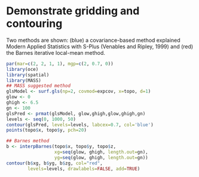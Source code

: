 # Demonstrate gridding and contouring

Two methods are shown: (blue) a covariance-based method explained Modern
Applied Statistics with S-Plus (Venables and Ripley, 1999) and (red) the Barnes
iterative local-mean method.

```r
par(mar=c(2, 2, 1, 1), mgp=c(2, 0.7, 0))
library(oce)
library(spatial)
library(MASS)
## MASS suggested method
glsModel <- surf.gls(np=2, covmod=expcov, x=topo, d=1)
glow <- 0
ghigh <- 6.5
gn <- 100
glsPred <- prmat(glsModel, glow,ghigh,glow,ghigh,gn)
levels <- seq(0, 1000, 50)
contour(glsPred, levels=levels, labcex=0.7, col='blue')
points(topo$x, topo$y, pch=20)

## Barnes method
b <- interpBarnes(topo$x, topo$y, topo$z,
                  xg=seq(glow, ghigh, length.out=gn),
                  yg=seq(glow, ghigh, length.out=gn))
contour(b$xg, b$yg, b$zg, col="red",
        levels=levels, drawlabels=FALSE, add=TRUE)
```

